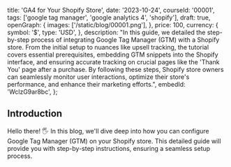   title: 'GA4 for Your Shopify Store',
  date: '2023-10-24',
  courseId: '00001',
  tags: ['google tag manager', 'google analytics 4', 'shopify'],
  draft: true,
  openGraph: {
    images: ['/static/blog/00001.png'],
  },
  price: 100,
  currency: {
    symbol: '$',
    type: 'USD',
  },
  description:
    "In this guide, we detailed the step-by-step process of integrating Google Tag Manager (GTM) with a Shopify store. From the initial setup to nuances like upsell tracking, the tutorial covers essential prerequisites, embedding GTM snippets into the Shopify interface, and ensuring accurate tracking on crucial pages like the 'Thank You' page after a purchase. By following these steps, Shopify store owners can seamlessly monitor user interactions, optimize their store's performance, and enhance their marketing efforts.",
  embedId: 'WclzG9ar8bc',
};

## Introduction

Hello there! 🖐️ In this blog, we'll dive deep into how you
can configure Google Tag Manager (GTM) on your Shopify store. This detailed guide
will provide you with step-by-step instructions, ensuring a seamless setup process.
